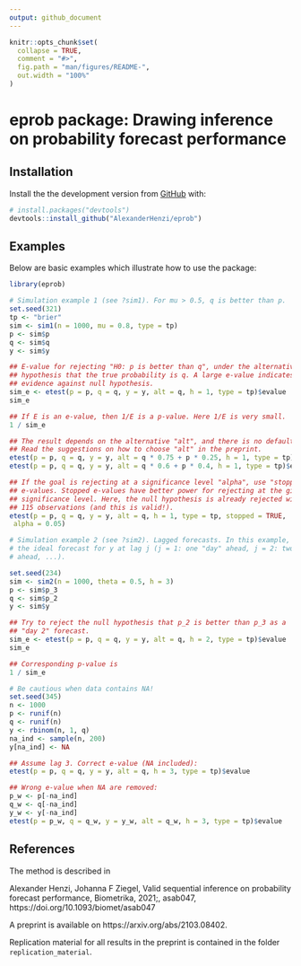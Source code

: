 ```yaml
---
output: github_document
---
```


<!-- README.md is generated from README.Rmd. Please edit that file -->

```r
knitr::opts_chunk$set(
  collapse = TRUE,
  comment = "#>",
  fig.path = "man/figures/README-",
  out.width = "100%"
)
```

# eprob package: Drawing inference on probability forecast performance

<!-- badges: start -->
<!-- badges: end -->

## Installation

Install the the development version from [GitHub](https://github.com/) with:

``` r
# install.packages("devtools")
devtools::install_github("AlexanderHenzi/eprob")
```
## Examples

Below are basic examples which illustrate how to use the package:

```r
library(eprob)

# Simulation example 1 (see ?sim1). For mu > 0.5, q is better than p.
set.seed(321)
tp <- "brier"
sim <- sim1(n = 1000, mu = 0.8, type = tp)
p <- sim$p
q <- sim$q
y <- sim$y

## E-value for rejecting "H0: p is better than q", under the alternative
## hypothesis that the true probability is q. A large e-value indicates
## evidence against null hypothesis.
sim_e <- etest(p = p, q = q, y = y, alt = q, h = 1, type = tp)$evalue
sim_e

## If E is an e-value, then 1/E is a p-value. Here 1/E is very small.
1 / sim_e

## The result depends on the alternative "alt", and there is no default!
## Read the suggestions on how to choose "alt" in the preprint.
etest(p = p, q = q, y = y, alt = q * 0.75 + p * 0.25, h = 1, type = tp)$evalue
etest(p = p, q = q, y = y, alt = q * 0.6 + p * 0.4, h = 1, type = tp)$evalue

## If the goal is rejecting at a significance level "alpha", use "stopped"
## e-values. Stopped e-values have better power for rejecting at the given
## significance level. Here, the null hypothesis is already rejected with
## 115 observations (and this is valid!).
etest(p = p, q = q, y = y, alt = q, h = 1, type = tp, stopped = TRUE,
 alpha = 0.05)

# Simulation example 2 (see ?sim2). Lagged forecasts. In this example, p_j is
# the ideal forecast for y at lag j (j = 1: one "day" ahead, j = 2: two "days"
# ahead, ...).

set.seed(234)
sim <- sim2(n = 1000, theta = 0.5, h = 3)
p <- sim$p_3
q <- sim$p_2
y <- sim$y

## Try to reject the null hypothesis that p_2 is better than p_3 as a
## "day 2" forecast.
sim_e <- etest(p = p, q = q, y = y, alt = q, h = 2, type = tp)$evalue
sim_e

## Corresponding p-value is
1 / sim_e

# Be cautious when data contains NA!
set.seed(345)
n <- 1000
p <- runif(n)
q <- runif(n)
y <- rbinom(n, 1, q)
na_ind <- sample(n, 200)
y[na_ind] <- NA

## Assume lag 3. Correct e-value (NA included):
etest(p = p, q = q, y = y, alt = q, h = 3, type = tp)$evalue

## Wrong e-value when NA are removed:
p_w <- p[-na_ind]
q_w <- q[-na_ind]
y_w <- y[-na_ind]
etest(p = p_w, q = q_w, y = y_w, alt = q_w, h = 3, type = tp)$evalue

```

## References

The method is described in 

Alexander Henzi, Johanna F Ziegel, Valid sequential inference on probability
forecast performance, Biometrika, 2021;, asab047,
https://doi.org/10.1093/biomet/asab047

A preprint is available on https://arxiv.org/abs/2103.08402.

Replication material for all results in the preprint is contained in the folder
`replication_material`.

